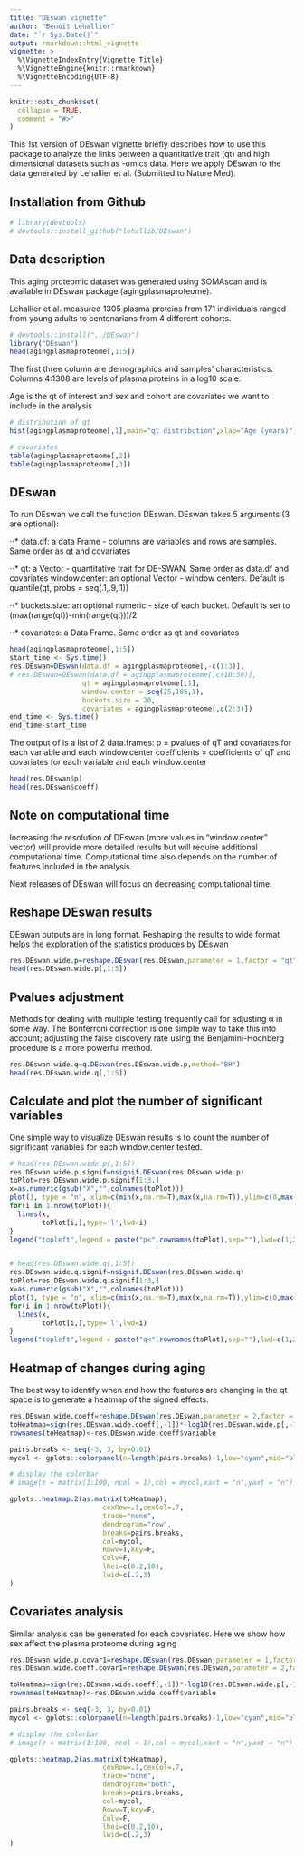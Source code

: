 ```yaml
---
title: "DEswan vignette"
author: "Benoit Lehallier"
date: "`r Sys.Date()`"
output: rmarkdown::html_vignette
vignette: >
  %\VignetteIndexEntry{Vignette Title}
  %\VignetteEngine{knitr::rmarkdown}
  %\VignetteEncoding{UTF-8}
---
```


```r
knitr::opts_chunk$set(
  collapse = TRUE,
  comment = "#>"
)
```

This 1st version of DEswan vignette briefly describes how to use this package to analyze the links between a quantitative trait (qt) and high dimensional datasets such as -omics data.
Here we apply DEswan to the data generated by Lehallier et al. (Submitted to Nature Med). 

## Installation from Github

```r
# library(devtools)
# devtools::install_github("lehallib/DEswan")
```

## Data description

This aging proteomic dataset was generated using SOMAscan and is available in DEswan package (agingplasmaproteome).

Lehallier et al. measured 1305 plasma proteins from 171 individuals ranged from young adults to centenarians from 4 different cohorts. 


```r
# devtools::install("../DEswan")
library("DEswan")
head(agingplasmaproteome[,1:5])
```

The first three column are demographics and samples' characteristics. Columns 4:1308 are levels of plasma proteins in a log10 scale.

Age is the qt of interest and sex and cohort are covariates we want to include in the analysis

```r

# distribution of qt
hist(agingplasmaproteome[,1],main="qt distribution",xlab="Age (years)")

# covariates
table(agingplasmaproteome[,2])
table(agingplasmaproteome[,3])

```



## DEswan

To run DEswan we call the function DEswan. DEswan takes 5 arguments (3 are optional):


⋅⋅* data.df:	a data Frame - columns are variables and rows are samples. Same order as qt and covariates

⋅⋅* qt:	a Vector - quantitative trait for DE-SWAN. Same order as data.df and covariates
window.center:	an optional Vector - window centers. Default is quantile(qt, probs = seq(.1,.9,.1))

⋅⋅* buckets.size:	an optional numeric - size of each bucket. Default is set to (max(range(qt))-min(range(qt)))/2

⋅⋅* covariates:	a Data Frame. Same order as qt and covariates




```r

head(agingplasmaproteome[,1:5])
start_time <- Sys.time()
res.DEswan=DEswan(data.df = agingplasmaproteome[,-c(1:3)],
# res.DEswan=DEswan(data.df = agingplasmaproteome[,c(10:50)],
                  qt = agingplasmaproteome[,1],
                  window.center = seq(25,105,1),
                  buckets.size = 20,
                  covariates = agingplasmaproteome[,c(2:3)])
end_time <- Sys.time()
end_time-start_time
```



The output of is a list of 2 data.frames: 
  p = pvalues of qT and covariates for each variable and each window.center
  coefficients = coefficients of qT and covariates for each variable and each window.center


```r
head(res.DEswan$p)
head(res.DEswan$coeff)
```


## Note on computational time


Increasing the resolution of DEswan (more values in "window.center" vector) will provide more detailed results but will require additional computational time.
Computational time also depends on the number of features included in the analysis. 

Next releases of DEswan will focus on decreasing computational time.


## Reshape DEswan results

DEswan outputs are in long format. Reshaping the results to wide format helps the exploration of the statistics produces by DEswan


```r
res.DEswan.wide.p=reshape.DEswan(res.DEswan,parameter = 1,factor = "qt")
head(res.DEswan.wide.p[,1:5])
```




## Pvalues adjustment

Methods for dealing with multiple testing frequently call for adjusting α in some way. The Bonferroni correction is one simple way to take this into account; adjusting the false discovery rate using the Benjamini-Hochberg procedure is a more powerful method.


```r
res.DEswan.wide.q=q.DEswan(res.DEswan.wide.p,method="BH")
head(res.DEswan.wide.q[,1:5])
```



## Calculate and plot the number of significant variables


One simple way to visualize DEswan results is to count the number of significant variables for each window.center tested.


```r
# head(res.DEswan.wide.p[,1:5])
res.DEswan.wide.p.signif=nsignif.DEswan(res.DEswan.wide.p)
toPlot=res.DEswan.wide.p.signif[1:3,]
x=as.numeric(gsub("X","",colnames(toPlot)))
plot(1, type = "n", xlim=c(min(x,na.rm=T),max(x,na.rm=T)),ylim=c(0,max(toPlot,na.rm=T)),ylab="# significant",xlab="qt")
for(i in 1:nrow(toPlot)){
  lines(x,
        toPlot[i,],type='l',lwd=i)
}
legend("topleft",legend = paste("p<",rownames(toPlot),sep=""),lwd=c(1,2,3))


# head(res.DEswan.wide.q[,1:5])
res.DEswan.wide.q.signif=nsignif.DEswan(res.DEswan.wide.q)
toPlot=res.DEswan.wide.q.signif[1:3,]
x=as.numeric(gsub("X","",colnames(toPlot)))
plot(1, type = "n", xlim=c(min(x,na.rm=T),max(x,na.rm=T)),ylim=c(0,max(toPlot,na.rm=T)),ylab="# significant",xlab="qt")
for(i in 1:nrow(toPlot)){
  lines(x,
        toPlot[i,],type='l',lwd=i)
}
legend("topleft",legend = paste("q<",rownames(toPlot),sep=""),lwd=c(1,2,3))
```



## Heatmap of changes during aging

The best way to identify when and how the features are changing in the qt space is to generate a heatmap of the signed effects.


```r


res.DEswan.wide.coeff=reshape.DEswan(res.DEswan,parameter = 2,factor = "qt")
toHeatmap=sign(res.DEswan.wide.coeff[,-1])*-log10(res.DEswan.wide.p[,-1])
rownames(toHeatmap)<-res.DEswan.wide.coeff$variable

pairs.breaks <- seq(-3, 3, by=0.01)
mycol <- gplots::colorpanel(n=length(pairs.breaks)-1,low="cyan",mid="black",high="yellow")

# display the colorbar
# image(z = matrix(1:100, ncol = 1),col = mycol,xaxt = "n",yaxt = "n")

gplots::heatmap.2(as.matrix(toHeatmap),
                       cexRow=.1,cexCol=.7,
                       trace="none",
                       dendrogram="row",
                       breaks=pairs.breaks, 
                       col=mycol, 
                       Rowv=T,key=F,
                       Colv=F,
                       lhei=c(0.2,10),
                       lwid=c(.2,3)
)

```




## Covariates analysis


Similar analysis can be generated for each covariates. Here we show how sex affect the plasma proteome during aging


```r


res.DEswan.wide.p.covar1=reshape.DEswan(res.DEswan,parameter = 1,factor = "Sex")
res.DEswan.wide.coeff.covar1=reshape.DEswan(res.DEswan,parameter = 2,factor = "SexMale")

toHeatmap=sign(res.DEswan.wide.coeff[,-1])*-log10(res.DEswan.wide.p[,-1])
rownames(toHeatmap)<-res.DEswan.wide.coeff$variable

pairs.breaks <- seq(-3, 3, by=0.01)
mycol <- gplots::colorpanel(n=length(pairs.breaks)-1,low="cyan",mid="black",high="yellow")

# display the colorbar
# image(z = matrix(1:100, ncol = 1),col = mycol,xaxt = "n",yaxt = "n")

gplots::heatmap.2(as.matrix(toHeatmap),
                       cexRow=.1,cexCol=.7,
                       trace="none",
                       dendrogram="both",
                       breaks=pairs.breaks, 
                       col=mycol, 
                       Rowv=T,key=F,
                       Colv=F,
                       lhei=c(0.2,10),
                       lwid=c(.2,3)
)

```


